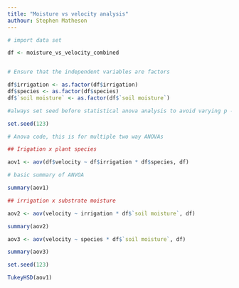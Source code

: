 ---
title: "Moisture vs velocity analysis"
authour: Stephen Matheson 
---



```{r}

# import data set

df <- moisture_vs_velocity_combined



```

```{r}

# Ensure that the independent variables are factors

df$irrigation <- as.factor(df$irrigation)
df$species <- as.factor(df$species)
df$`soil moisture` <- as.factor(df$`soil moisture`)

#always set seed before statistical anova analysis to avoid varying p - values

set.seed(123)

# Anova code, this is for multiple two way ANOVAs 

## Irigation x plant species

aov1 <- aov(df$velocity ~ df$irrigation * df$species, df)

# basic summary of ANVOA

summary(aov1)

## irrigation x substrate moisture

aov2 <- aov(velocity ~ irrigation * df$`soil moisture`, df)

summary(aov2)

aov3 <- aov(velocity ~ species * df$`soil moisture`, df)

summary(aov3)

```

```{r}
set.seed(123)

TukeyHSD(aov1)



```

